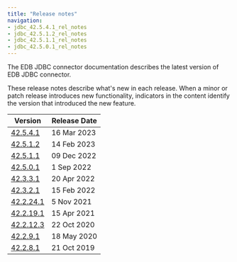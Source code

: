 ```yaml
---
title: "Release notes"
navigation:
- jdbc_42.5.4.1_rel_notes
- jdbc_42.5.1.2_rel_notes
- jdbc_42.5.1.1_rel_notes
- jdbc_42.5.0.1_rel_notes
---
```


The EDB JDBC connector documentation describes the latest version of EDB JDBC connector. 

These release notes describe what's new in each release. When a minor or patch release introduces new functionality, indicators in the content identify the version that introduced the new feature.

| Version                                  | Release Date | 
| ---------------------------------------- | ------------ | 
| [42.5.4.1](jdbc_42.5.4.1_rel_notes)      | 16 Mar 2023 |
| [42.5.1.2](jdbc_42.5.1.2_rel_notes)      | 14 Feb 2023 |
| [42.5.1.1](jdbc_42.5.1.1_rel_notes)      | 09 Dec 2022  |
| [42.5.0.1](jdbc_42.5.0.1_rel_notes)      | 1 Sep 2022  |
| [42.3.3.1](08_jdbc_42.3.3.1_rel_notes)   | 20 Apr 2022 |
| [42.3.2.1](09_jdbc_42.3.2.1_rel_notes)   | 15 Feb 2022 |
| [42.2.24.1](10_jdbc_42.2.24.1_rel_notes) | 5 Nov 2021  |
| [42.2.19.1](12_jdbc_42.2.19.1_rel_notes) | 15 Apr 2021 |
| [42.2.12.3](14_jdbc_42.2.12.3_rel_notes) | 22 Oct 2020 |
| [42.2.9.1](16_jdbc_42.2.9.1_rel_notes)   | 18 May 2020 |
| [42.2.8.1](18_jdbc_42.2.8.1_rel_notes)   | 21 Oct 2019 |


